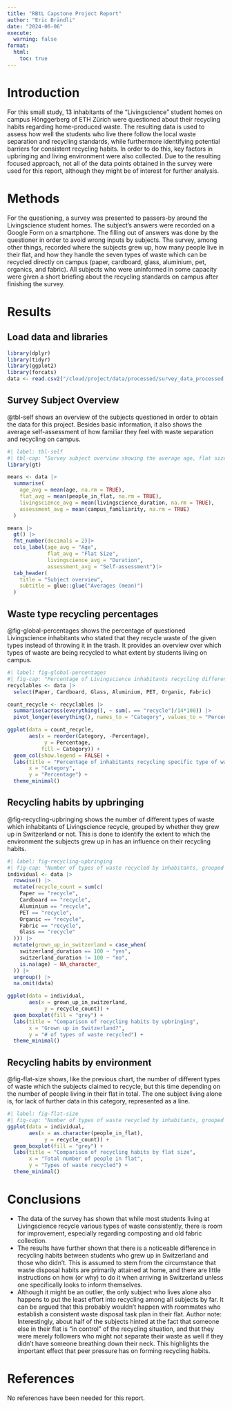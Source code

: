 ```yaml
---
title: "RBtL Capstone Project Report"
author: "Eric Brändli"
date: "2024-06-06"
execute:
  warning: false
format:
  html:
    toc: true
---
```


# Introduction

For this small study, 13 inhabitants of the "Livingscience" student homes on campus Hönggerberg of ETH Zürich were questioned about their recycling habits regarding home-produced waste. The resulting data is used to assess how well the students who live there follow the local waste separation and recycling standards, while furthermore identifying potential barriers for consistent recycling habits. In order to do this, key factors in upbringing and living environment were also collected. Due to the resulting focused approach, not all of the data points obtained in the survey were used for this report, although they might be of interest for further analysis.

# Methods

For the questioning, a survey was presented to passers-by around the Livingscience student homes. The subject's answers were recorded on a Google Form on a smartphone. The filling out of answers was done by the questioner in order to avoid wrong inputs by subjects. The survey, among other things, recorded where the subjects grew up, how many people live in their flat, and how they handle the seven types of waste which can be recycled directly on campus (paper, cardboard, glass, aluminium, pet, organics, and fabric). All subjects who were uninformed in some capacity were given a short briefing about the recycling standards on campus after finishing the survey.

# Results

## Load data and libraries

```r
library(dplyr)
library(tidyr)
library(ggplot2)
library(forcats)
data <- read.csv2("/cloud/project/data/processed/survey_data_processed.csv")
```

## Survey Subject Overview

@tbl-self shows an overview of the subjects questioned in order to obtain the data for this project. Besides basic information, it also shows the average self-assessment of how familiar they feel with waste separation and recycling on campus.

```r
#| label: tbl-self
#| tbl-cap: "Survey subject overview showing the average age, flat size and duration for which the subjects have lived in Livingscience (in months). Furthermore, the average self-assessment regarding familiarity with recycling on campus on a scale from 1 to 10 is shown."
library(gt)

means <- data |>
  summarise(
    age_avg = mean(age, na.rm = TRUE),
    flat_avg = mean(people_in_flat, na.rm = TRUE),
    livingscience_avg = mean(livingscience_duration, na.rm = TRUE),
    assessment_avg = mean(campus_familiarity, na.rm = TRUE)
  )

means |>
  gt() |>
  fmt_number(decimals = 2)|>
  cols_label(age_avg = "Age",
             flat_avg = "Flat Size",
             livingscience_avg = "Duration",
             assessment_avg = "Self-assessment")|>
  tab_header(
    title = "Subject overview",
    subtitle = glue::glue("Averages (mean)")
  )
```

## Waste type recycling percentages

@fig-global-percentages shows the percentage of questioned Livingscience inhabitants who stated that they recycle waste of the given types instead of throwing it in the trash. It provides an overview over which types of waste are being recycled to what extent by students living on campus.

```r
#| label: fig-global-percentages
#| fig-cap: "Percentage of Livingscience inhabitants recycling different types of waste."
recyclables <- data |>
  select(Paper, Cardboard, Glass, Aluminium, PET, Organic, Fabric)

count_recycle <- recyclables |>
  summarise(across(everything(), ~ sum(. == "recycle")/14*100)) |>
  pivot_longer(everything(), names_to = "Category", values_to = "Percentage")

ggplot(data = count_recycle, 
       aes(x = reorder(Category, -Percentage),
            y = Percentage, 
           fill = Category)) +
  geom_col(show.legend = FALSE) +
  labs(title = "Percentage of inhabitants recycling specific type of waste",
       x = "Category",
       y = "Percentage") +
  theme_minimal()
```

## Recycling habits by upbringing

@fig-recycling-upbringing shows the number of different types of waste which inhabitants of Livingscience recycle, grouped by whether they grew up in Switzerland or not. This is done to identify the extent to which the environment the subjects grew up in has an influence on their recycling habits.

```r
#| label: fig-recycling-upbringing
#| fig-cap: "Number of types of waste recycled by inhabitants, grouped by whether they grew up in switzerland or not."
individual <- data |>
  rowwise() |>
  mutate(recycle_count = sum(c(
    Paper == "recycle",
    Cardboard == "recycle",
    Aluminium == "recycle",
    PET == "recycle",
    Organic == "recycle",
    Fabric == "recycle",
    Glass == "recycle"
  ))) |>
  mutate(grown_up_in_switzerland = case_when(
    switzerland_duration == 100 ~ "yes",
    switzerland_duration != 100 ~ "no",
    is.na(age) ~ NA_character_
  )) |>
  ungroup() |>
  na.omit(data)

ggplot(data = individual, 
       aes(x = grown_up_in_switzerland,
            y = recycle_count)) +
  geom_boxplot(fill = "grey") +
  labs(title = "Comparison of recycling habits by upbringing",
       x = "Grown up in Switzerland?",
       y = "# of types of waste recycled") +
  theme_minimal()
```

## Recycling habits by environment

@fig-flat-size shows, like the previous chart, the number of different types of waste which the subjects claimed to recycle, but this time depending on the number of people living in their flat in total. The one subject living alone is, for lack of further data in this category, represented as a line.

```r
#| label: fig-flat-size
#| fig-cap: "Number of types of waste recycled by inhabitants, grouped by the number of people in their flat."
ggplot(data = individual, 
       aes(x = as.character(people_in_flat),
            y = recycle_count)) +
  geom_boxplot(fill = "grey") +
  labs(title = "Comparison of recycling habits by flat size",
       x = "Total number of people in flat",
       y = "Types of waste recycled") +
  theme_minimal()
```

# Conclusions

- The data of the survey has shown that while most students living at Livingscience recycle various types of waste consistently, there is room for improvement, especially regarding composting and old fabric collection.
- The results have further shown that there is a noticeable difference in recycling habits between students who grew up in Switzerland and those who didn't. This is assumed to stem from the circumstance that waste disposal habits are primarily attained at home, and there are little instructions on how (or why) to do it when arriving in Switzerland unless one specifically looks to inform themselves. 
- Although it might be an outlier, the only subject who lives alone also happens to put the least effort into recycling among all subjects by far. It can be argued that this probably wouldn't happen with roommates who establish a consistent waste disposal task plan in their flat. Author note: Interestingly, about half of the subjects hinted at the fact that someone else in their flat is "in control" of the recycling situation, and that they were merely followers who might not separate their waste as well if they didn't have someone breathing down their neck. This highlights the important effect that peer pressure has on forming recycling habits.

# References

No references have been needed for this report.
